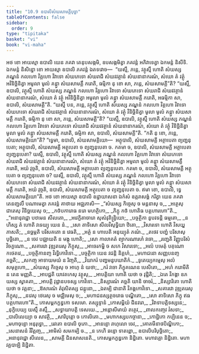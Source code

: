 ```yaml
---
title: "10.9 ឧបាលិសំឃសាមគ្គីបុច្ឆា"
tableOfContents: false
sidebar:
  order: 9
type: "tipitaka"
basket: "vi"
book: "vi-maha"
---
```



<DynamicBreadcrumb />

<Division number="476" book="vi-maha">

<Paragraph number="2021" book="vi-maha">
អថ ខោ អាយស្មា ឧបាលិ យេន ភគវា តេនុបសង្កមិ, ឧបសង្កមិត្វា ភគវន្តំ អភិវាទេត្វា ឯកមន្តំ និសីទិ. ឯកមន្តំ និសិន្នោ ខោ អាយស្មា ឧបាលិ ភគវន្តំ ឯតទវោច—  “យស្មឹ, ភន្តេ, វត្ថុស្មឹ ហោតិ សំឃស្ស ភណ្ឌនំ កលហោ វិគ្គហោ វិវាទោ សំឃភេទោ សំឃរាជិ សំឃវវត្ថានំ សំឃនានាករណំ, សំឃោ តំ វត្ថុំ អវិនិច្ឆិនិត្វា អមូលា មូលំ គន្ត្វា សំឃសាមគ្គឹ ករោតិ, ធម្មិកា នុ ខោ សា, ភន្តេ, សំឃសាមគ្គី”តិ? “យស្មឹ, ឧបាលិ, វត្ថុស្មឹ ហោតិ សំឃស្ស ភណ្ឌនំ កលហោ វិគ្គហោ វិវាទោ សំឃភេទោ សំឃរាជិ សំឃវវត្ថានំ សំឃនានាករណំ, សំឃោ តំ វត្ថុំ អវិនិច្ឆិនិត្វា អមូលា មូលំ គន្ត្វា សំឃសាមគ្គឹ ករោតិ, អធម្មិកា សា, ឧបាលិ, សំឃសាមគ្គី”តិ.
</Paragraph>

<Paragraph number="2022" book="vi-maha">
“យស្មឹ បន, ភន្តេ, វត្ថុស្មឹ ហោតិ សំឃស្ស ភណ្ឌនំ កលហោ វិគ្គហោ វិវាទោ សំឃភេទោ សំឃរាជិ សំឃវវត្ថានំ សំឃនានាករណំ, សំឃោ តំ វត្ថុំ វិនិច្ឆិនិត្វា មូលា មូលំ គន្ត្វា សំឃសាមគ្គឹ ករោតិ, ធម្មិកា នុ ខោ សា, ភន្តេ, សំឃសាមគ្គី”តិ? “យស្មឹ, ឧបាលិ, វត្ថុស្មឹ ហោតិ សំឃស្ស ភណ្ឌនំ កលហោ វិគ្គហោ វិវាទោ សំឃភេទោ សំឃរាជិ សំឃវវត្ថានំ សំឃនានាករណំ, សំឃោ តំ វត្ថុំ វិនិច្ឆិនិត្វា មូលា មូលំ គន្ត្វា សំឃសាមគ្គឹ ករោតិ, ធម្មិកា សា, ឧបាលិ, សំឃសាមគ្គី”តិ.
</Paragraph>

<Paragraph number="2023" book="vi-maha">
“កតិ នុ ខោ, ភន្តេ, សំឃសាមគ្គិយោ”តិ? “ទ្វេមា, ឧបាលិ, សំឃសាមគ្គិយោ—  អត្ថុបាលិ, សំឃសាមគ្គី អត្ថាបេតា ព្យញ្ជនុបេតា; អត្ថុបាលិ, សំឃសាមគ្គី អត្ថុបេតា ច ព្យញ្ជនុបេតា ច. កតមា ច, ឧបាលិ, សំឃសាមគ្គី អត្ថាបេតា ព្យញ្ជនុបេតា? យស្មឹ, ឧបាលិ, វត្ថុស្មឹ ហោតិ សំឃស្ស ភណ្ឌនំ កលហោ វិគ្គហោ វិវាទោ សំឃភេទោ សំឃរាជិ សំឃវវត្ថានំ សំឃនានាករណំ, សំឃោ តំ វត្ថុំ អវិនិច្ឆិនិត្វា អមូលា មូលំ គន្ត្វា សំឃសាមគ្គឹ ករោតិ, អយំ វុច្ចតិ, ឧបាលិ, សំឃសាមគ្គី អត្ថាបេតា ព្យញ្ជនុបេតា. កតមា ច, ឧបាលិ, សំឃសាមគ្គី អត្ថុបេតា ច ព្យញ្ជនុបេតា ច? យស្មឹ, ឧបាលិ, វត្ថុស្មឹ ហោតិ សំឃស្ស ភណ្ឌនំ កលហោ វិគ្គហោ វិវាទោ សំឃភេទោ សំឃរាជិ សំឃវវត្ថានំ សំឃនានាករណំ, សំឃោ តំ វត្ថុំ វិនិច្ឆិនិត្វា មូលា មូលំ គន្ត្វា សំឃសាមគ្គឹ ករោតិ, អយំ វុច្ចតិ, ឧបាលិ, សំឃសាមគ្គី អត្ថុបេតា ច ព្យញ្ជនុបេតា ច. ឥមា ខោ, ឧបាលិ, ទ្វេ សំឃសាមគ្គិយោ”តិ.
</Paragraph>

</Division>
<Division number="477" book="vi-maha">

<Paragraph number="2024" book="vi-maha">
អថ ខោ អាយស្មា ឧបាលិ ឧដ្ឋាយាសនា ឯកំសំ ឧត្តរាសង្គំ ករិត្វា យេន ភគវា តេនញ្ជលឹ បណាមេត្វា ភគវន្តំ គាថាយ អជ្ឈភាសិ—
</Paragraph>

<Paragraph number="2025" type="verses" book="vi-maha">
_“សំឃស្ស កិច្ចេសុ ច មន្តនាសុ ច,_  
_អត្ថេសុ ជាតេសុ វិនិច្ឆយេសុ ច;_  
_កថំបការោធ នរោ មហត្ថិកោ,_  
_ភិក្ខុ កថំ ហោតិធ បគ្គហារហោ”តិ._  

</Paragraph>

<Paragraph number="2026" type="verses" book="vi-maha">
_“អនានុវជ្ជោ បឋមេន សីលតោ,_  
_អវេក្ខិតាចារោ សុសំវុតិន្ទ្រិយោ;_  
_បច្ចត្ថិកា នូបវទន្តិ ធម្មតោ,_  
_ន ហិស្ស តំ ហោតិ វទេយ្យុ យេន នំ._  

</Paragraph>

<Paragraph number="2027" type="verses" book="vi-maha">
_សោ តាទិសោ សីលវិសុទ្ធិយា ឋិតោ,_  
_វិសារទោ ហោតិ វិសយ្ហ ភាសតិ;_  
_នច្ឆម្ភតិ បរិសគតោ ន វេធតិ,_  
_អត្ថំ ន ហាបេតិ អនុយ្យុតំ ភណំ._  

</Paragraph>

<Paragraph number="2028" type="verses" book="vi-maha">
_តថេវ បញ្ហំ បរិសាសុ បុច្ឆិតោ,_  
_ន ចេវ បជ្ឈាយតិ ន មង្កុ ហោតិ;_  
_សោ កាលាគតំ ព្យាករណារហំ វចោ,_  
_រញ្ជេតិ វិញ្ញូបរិសំ វិចក្ខណោ._  

</Paragraph>

<Paragraph number="2029" type="verses" book="vi-maha">
_សគារវោ វុឌ្ឍតរេសុ ភិក្ខុសុ,_  
_អាចេរកម្ហិ ច សកេ វិសារទោ;_  
_អលំ បមេតុំ បគុណោ កថេតវេ,_  
_បច្ចត្ថិកានញ្ច វិរទ្ធិកោវិទោ._  

</Paragraph>

<Paragraph number="2030" type="verses" book="vi-maha">
_បច្ចត្ថិកា យេន វជន្តិ និគ្គហំ,_  
_មហាជនោ សញ្ញបនញ្ច គច្ឆតិ;_  
_សកញ្ច អាទាយមយំ ន រិញ្ចតិ,_  
_វិយាករំ បញ្ហមនូបឃាតិកំ._  

</Paragraph>

<Paragraph number="2031" type="verses" book="vi-maha">
_ទូតេយ្យកម្មេសុ អលំ សមុគ្គហោ,_  
_សំឃស្ស កិច្ចេសុ ច អាហុ នំ យថា;_  
_ករំ វចោ ភិក្ខុគណេន បេសិតោ,_  
_អហំ ករោមីតិ ន តេន មញ្ញតិ._  

</Paragraph>

<Paragraph number="2032" type="verses" book="vi-maha">
_អាបជ្ជតិ យាវតកេសុ វត្ថុសុ,_  
_អាបត្តិយា ហោតិ យថា ច វុដ្ឋិតិ;_  
_ឯតេ វិភង្គា ឧភយស្ស ស្វាគតា,_  
_អាបត្តិ វុដ្ឋានបទស្ស កោវិទោ._  

</Paragraph>

<Paragraph number="2033" type="verses" book="vi-maha">
_និស្សារណំ គច្ឆតិ យានិ ចាចរំ,_  
_និស្សារិតោ ហោតិ យថា ច វត្តនា;_  
_ឱសារណំ តំវុសិតស្ស ជន្តុនោ,_  
_ឯតម្បិ ជានាតិ វិភង្គកោវិទោ._  

</Paragraph>

<Paragraph number="2034" type="verses" book="vi-maha">
_សគារវោ វុឌ្ឍតរេសុ ភិក្ខុសុ,_  
_នវេសុ ថេរេសុ ច មជ្ឈិមេសុ ច;_  
_មហាជនស្សត្ថចរោធ បណ្ឌិតោ,_  
_សោ តាទិសោ ភិក្ខុ ឥធ បគ្គហារហោ”តិ._  


</Paragraph>
</Division>

<Paragraph number="2035" type="center" book="vi-maha">
កោសម្ពកក្ខន្ធកោ ទសមោ.



</Paragraph>

<Paragraph number="2036" type="center" book="vi-maha">
តស្សុទ្ទានំ


</Paragraph>

<Paragraph number="2037" type="verses" book="vi-maha">
_កោសម្ពិយំ ជិនវរោ,_  
_វិវាទាបត្តិទស្សនេ;_  
_នុក្ខិបេយ្យ យស្មឹ តស្មឹ,_  
_សទ្ធាយាបត្តិ ទេសយេ._  

</Paragraph>

<Paragraph number="2038" type="verses" book="vi-maha">
_អន្តោសីមាយំ តត្ថេវ,_  
_ពាលកញ្ចេវ វំសទា;_  
_បាលិលេយ្យា ច សាវត្ថិ,_  
_សារិបុត្តោ ច កោលិតោ._  

</Paragraph>

<Paragraph number="2039" type="verses" book="vi-maha">
_មហាកស្សបកច្ចានា,_  
_កោដ្ឋិកោ កប្បិនេន ច;_  
_មហាចុន្ទោ អនុរុទ្ធោ,_  
_រេវតោ ឧបាលិ ចុភោ._  

</Paragraph>

<Paragraph number="2040" type="verses" book="vi-maha">
_អានន្ទោ រាហុលោ ចេវ,_  
_គោតមីនាថបិណ្ឌិកោ;_  
_សេនាសនំ វិវិត្តញ្ច,_  
_អាមិសំ សមកម្បិ ច._  

</Paragraph>

<Paragraph number="2041" type="verses" book="vi-maha">
_ន កេហិ ឆន្ទោ ទាតព្ពោ,_  
ឧបាលិបរិបុច្ឆិតោ;_  
_អនានុវជ្ជោ សីលេន,_  
_សាមគ្គី ជិនសាសនេតិ._  


</Paragraph>

<Paragraph number="2042" type="center" book="vi-maha">
កោសម្ពកក្ខន្ធកោ និដ្ឋិតោ.



</Paragraph>

<Paragraph number="2043" type="center" book="vi-maha">
មហាវគ្គោ និដ្ឋិតោ.



</Paragraph>

<Paragraph number="2044" type="center" book="vi-maha">
មហាវគ្គបាឡិ និដ្ឋិតា.
</Paragraph>